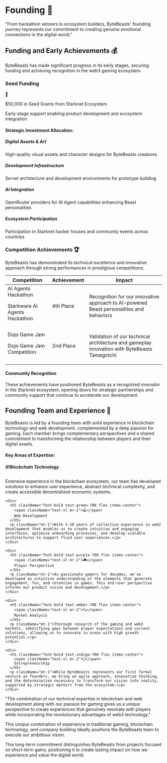 # Founding 🚀

<div className="bg-gradient-to-r from-blue-50 to-purple-50 p-6 rounded-lg border border-blue-100 my-6 text-black">
  <p className="text-lg italic text-center">
    "From hackathon winners to ecosystem builders, ByteBeasts' founding journey represents our commitment to creating genuine emotional connections in the digital world."
  </p>
</div>

## Funding and Early Achievements 💰

ByteBeasts has made significant progress in its early stages, securing funding and achieving recognition in the web3 gaming ecosystem.

<div className="bg-white p-6 rounded-lg shadow-md border border-gray-200 my-8 text-black">
  <h3 className="text-xl font-bold text-blue-700 mb-4">Seed Funding</h3>
  
  <div className="flex items-center mb-6">
    <div className="bg-blue-100 p-3 rounded-full mr-4">
      <span className="text-2xl">💎</span>
    </div>
    <div>
      <p className="font-bold">$50,000 in Seed Grants from Starknet Ecosystem</p>
      <p className="text-gray-600">Early-stage support enabling product development and ecosystem integration</p>
    </div>
  </div>
  
  <h4 className="font-bold text-gray-700 mb-3">Strategic Investment Allocation:</h4>
  
  <div className="grid grid-cols-1 md:grid-cols-2 gap-4 mb-6">
    <div className="bg-gray-50 p-4 rounded-lg border border-gray-100">
      <h5 className="font-bold text-indigo-700">Digital Assets & Art</h5>
      <p className="text-sm">High-quality visual assets and character designs for ByteBeasts creatures</p>
    </div>
    <div className="bg-gray-50 p-4 rounded-lg border border-gray-100">
      <h5 className="font-bold text-green-700">Development Infrastructure</h5>
      <p className="text-sm">Server architecture and development environments for prototype building</p>
    </div>
    <div className="bg-gray-50 p-4 rounded-lg border border-gray-100">
      <h5 className="font-bold text-purple-700">AI Integration</h5>
      <p className="text-sm">OpenRouter providers for AI Agent capabilities enhancing Beast personalities</p>
    </div>
    <div className="bg-gray-50 p-4 rounded-lg border border-gray-100">
      <h5 className="font-bold text-blue-700">Ecosystem Participation</h5>
      <p className="text-sm">Participation in Starknet hacker houses and community events across countries</p>
    </div>
  </div>
</div>

### Competition Achievements 🏆

ByteBeasts has demonstrated its technical excellence and innovative approach through strong performances in prestigious competitions:

<div className="overflow-hidden rounded-lg border border-gray-200 my-8 text-black">
  <table className="min-w-full bg-white">
    <thead>
      <tr className="bg-gradient-to-r from-yellow-500 to-red-500 text-white">
        <th className="py-3 px-4 text-left">Competition</th>
        <th className="py-3 px-4 text-left">Achievement</th>
        <th className="py-3 px-4 text-left">Impact</th>
      </tr>
    </thead>
    <tbody className="divide-y divide-gray-200">
      <tr>
        <td className="py-4 px-4">
          <div className="font-bold text-indigo-700">AI Agents Hackathon</div>
          <p className="text-sm text-gray-600">Starkware AI Agents Hackathon</p>
        </td>
        <td className="py-4 px-4">
          <div className="flex items-center">
            <span className="font-bold">4th Place</span>
          </div>
        </td>
        <td className="py-4 px-4">
          <p>Recognition for our innovative approach to AI-powered Beast personalities and behaviors</p>
        </td>
      </tr>
      <tr>
        <td className="py-4 px-4">
          <div className="font-bold text-purple-700">Dojo Game Jam</div>
          <p className="text-sm text-gray-600">Dojo Game Jam Competition</p>
        </td>
        <td className="py-4 px-4">
          <div className="flex items-center">
            <span className="font-bold">2nd Place</span>
          </div>
        </td>
        <td className="py-4 px-4">
          <p>Validation of our technical architecture and gameplay innovation with ByteBeasts Tamagotchi</p>
        </td>
      </tr>
    </tbody>
  </table>
</div>

<div className="bg-gradient-to-r from-green-50 to-teal-50 p-6 rounded-lg border border-green-100 my-6 text-black">
  <h4 className="font-bold text-green-800 text-lg mb-2">Community Recognition</h4>
  <p>
    These achievements have positioned ByteBeasts as a recognized innovator in the Starknet ecosystem, opening doors for strategic partnerships and community support that continue to accelerate our development.
  </p>
</div>

## Founding Team and Experience 👥

ByteBeasts is led by a founding team with solid experience in blockchain technology and web development, complemented by a deep passion for gaming. Each member brings complementary perspectives and a shared commitment to transforming the relationship between players and their digital assets.

<div className="bg-white p-6 rounded-lg shadow-md border border-gray-200 my-6 text-black">
  <h4 className="font-bold text-gray-800 mb-4">Key Areas of Expertise:</h4>
  
  <div className="space-y-6">
    <div>
      <h5 className="font-bold text-blue-700 flex items-center">
        <span className="text-xl mr-2">⛓️</span>
        Blockchain Technology
      </h5>
      <p className="mt-1">Extensive experience in the blockchain ecosystem, our team has developed solutions to enhance user experience, abstract technical complexity, and create accessible decentralized economic systems.</p>
    </div>
    
    <div>
      <h5 className="font-bold text-green-700 flex items-center">
        <span className="text-xl mr-2">💻</span>
        Web Development
      </h5>
      <p className="mt-1">With 5-10 years of collective experience in web2 development that enables us to create intuitive and engaging interfaces, optimize onboarding processes, and develop scalable architectures to support fluid user experiences.</p>
    </div>
    
    <div>
      <h5 className="font-bold text-purple-700 flex items-center">
        <span className="text-xl mr-2">🎮</span>
        Player Perspective
      </h5>
      <p className="mt-1">As passionate gamers for decades, we've developed an intuitive understanding of the elements that generate engagement, fun, and retention in games. This end-user perspective informs our product vision and development.</p>
    </div>
    
    <div>
      <h5 className="font-bold text-amber-700 flex items-center">
        <span className="text-xl mr-2">🔍</span>
        Market Analysis
      </h5>
      <p className="mt-1">Thorough research of the gaming and web3 markets, identifying gaps between player expectations and current solutions, allowing us to innovate in areas with high growth potential.</p>
    </div>
    
    <div>
      <h5 className="font-bold text-indigo-700 flex items-center">
        <span className="text-xl mr-2">🚀</span>
        Entrepreneurship
      </h5>
      <p className="mt-1">While ByteBeasts represents our first formal venture as founders, we bring an agile approach, innovative thinking, and the determination necessary to transform our vision into reality, supported by strategic mentors from the ecosystem.</p>
    </div>
  </div>
</div>

<div className="bg-gray-50 p-4 rounded-lg border border-gray-200 my-6 text-black">
  <p className="text-sm italic">
    "The combination of our technical expertise in blockchain and web development along with our passion for gaming gives us a unique perspective to create experiences that genuinely resonate with players while incorporating the revolutionary advantages of web3 technology."
  </p>
</div>

This unique combination of experience in traditional gaming, blockchain technology, and company building ideally positions the ByteBeasts team to execute our ambitious vision.


This long-term commitment distinguishes ByteBeasts from projects focused on short-term gains, positioning it to create lasting impact on how we experience and value the digital world.
